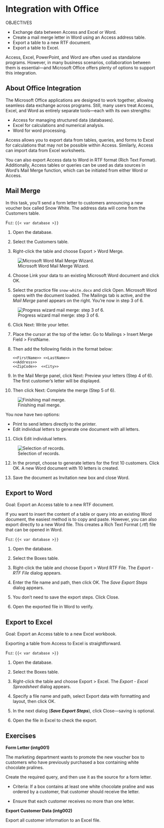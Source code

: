 # Integration with Office {#sec-integration}

::: callout
OBJECTIVES

-   Exchange data between Access and Excel or Word.
-   Create a mail merge letter in Word using an Access address table.
-   Export a table to a new RTF document.
-   Export a table to Excel.
:::

Access, Excel, PowerPoint, and Word are often used as standalone programs. However, in many business scenarios, collaboration between them is essential—and Microsoft Office offers plenty of options to support this integration.

## About Office Integration {#sec-integration-about}

The Microsoft Office applications are designed to work together, allowing seamless data exchange across programs. Still, many users treat Access, Excel, and Word as entirely separate tools—each with its own strengths:

-   Access for managing structured data (databases).
-   Excel for calculations and numerical analysis.
-   Word for word processing.

Access allows you to export data from tables, queries, and forms to Excel for calculations that may not be possible within Access. Similarly, Access can import data from Excel worksheets.

You can also export Access data to Word in RTF format (Rich Text Format). Additionally, Access tables or queries can be used as data sources in Word’s Mail Merge function, which can be initiated from either Word or Access.

## Mail Merge {#sec-mailmerge}

In this task, you'll send a form letter to customers announcing a new voucher box called [Snow White]{.varname}. The address data will come from the [Customers]{.varname} table.

:::: {#prp-mailmerge}
[File]{.smallcaps}: `{{< var database >}}`

1.  Open the database.

2.  Select the [Customers]{.varname} table.

3.  Right-click the table and choose [Export \> Word Merge]{.uicontrol}.

![Microsoft Word Mail Merge Wizard.](images/integration/word-mailmerge-wizard.png){#fig-word-mailmerge-wizard}

4.  Choose [Link your data to an existing Microsoft Word document]{.uicontrol} and click [OK]{.uicontrol}.

5.  Select the practice file `snow-white.docx` and click [Open]{.uicontrol}. Microsoft Word opens with the document loaded. The [Mailings]{.uicontrol} tab is active, and the *Mail Merge* panel appears on the right. You're now in step 3 of 6.

![Progress wizard mail merge: step 3 of 6.](images/integration/mailmerge-wizard-step3.png){#fig-mailmerge-wizard-step3}

6.  Click [Next: Write your letter]{.uicontrol}.

7.  Place the cursor at the top of the letter. Go to [Mailings \> Insert Merge Field \> FirstName]{.uicontrol}.

8.  Then add the following fields in the format below:

    ```         
    <<FirstName>> <<LastName>>
    <<Address>>
    <<ZipCode>>  <<City>>
    ```

9.  In the Mail Merge panel, click [Next: Preview your letters]{.uicontrol} (Step 4 of 6). The first customer’s letter will be displayed.

10. Then click [Next: Complete the merge]{.uicontrol} (Step 5 of 6).

![Finishing mail merge.](images/integration/mailmerge-wizard-finishing.png){#fig-mailmerge-wizard-finishing}

::: callout-note
You now have two options:

-   [Print]{.uicontrol} to send letters directly to the printer.
-   [Edit individual letters]{.uicontrol} to generate one document with all letters.
:::

11. Click [Edit individual letters]{.uicontrol}.

![Selection of records.](images/integration/mailmerge-wizard-records.png){#fig-mailmerge-wizard-records}

12. In the prompt, choose to generate letters for the first 10 customers. Click [OK]{.uicontrol}. A new Word document with 10 letters is created.

13. Save the document as [Invitation new box]{.varname} and close Word.
::::

## Export to Word {#sec-export-word}

Goal: Export an Access table to a new RTF document.

If you want to insert the content of a table or query into an existing Word document, the easiest method is to copy and paste. However, you can also export directly to a new Word file. This creates a Rich Text Format (.rtf) file that can be opened in Word.

::: {#prp-export-word}
[File]{.smallcaps}: `{{< var database >}}`

1.  Open the database.

2.  Select the [Boxes]{.varname} table.

3.  Right-click the table and choose [Export \> Word RTF File]{.uicontrol}. The *Export - RTF File* dialog appears.

4.  Enter the file name and path, then click [OK]{.uicontrol}. The *Save Export Steps* dialog appears.

5.  You don't need to save the export steps. Click [Close]{.uicontrol}.

6.  Open the exported file in Word to verify.
:::

## Export to Excel {#sec-export-excel}

Goal: Export an Access table to a new Excel workbook.

Exporting a table from Access to Excel is straightforward.

::: {#prp-export-excel}
[File]{.smallcaps}: `{{< var database >}}`

1.  Open the database.

2.  Select the [Boxes]{.varname} table.

3.  Right-click the table and choose [Export \> Excel]{.uicontrol}. The *Export - Excel Spreadsheet* dialog appears.

4.  Specify a file name and path, select [Export data with formatting and layout]{.uicontrol}, then click [OK]{.uicontrol}.

5.  In the next dialog (***Save Export Steps***), click [Close]{.uicontrol}—saving is optional.

6.  Open the file in Excel to check the export.
:::

## Exercises {#sec-integration-exercises}

::: {#exr-intg001}
**Form Letter (intg001)**

The marketing department wants to promote the new voucher box to customers who have previously purchased a box containing white chocolate pralines.

Create the required query, and then use it as the source for a form letter.

-   Criteria: If a box contains at least one white chocolate praline and was ordered by a customer, that customer should receive the letter.

-   Ensure that each customer receives no more than one letter.
:::

::: {#exr-intg002}
**Export Customer Data (intg002)**

Export all customer information to an Excel file.
:::

